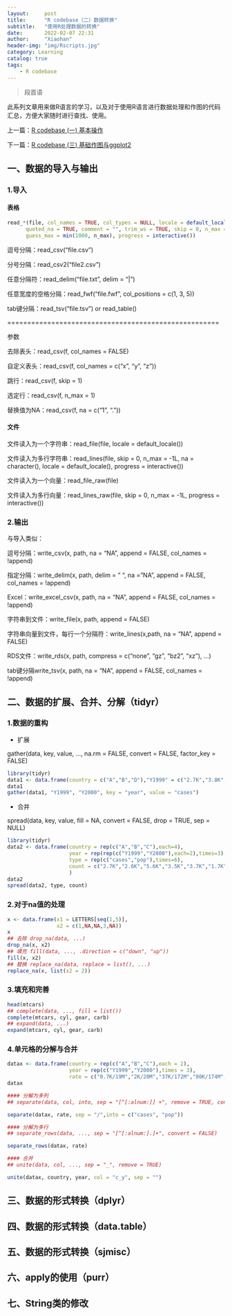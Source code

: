 ```yaml
---
layout:     post
title:      "R codebase（二）数据转换"
subtitle:   "使用R处理数据的转换"
date:       2022-02-07 22:31
author:     "Xiaohan"
header-img: "img/Rscripts.jpg"
category: Learning
catalog: true
tags:
    - R codebase
---
```


> 段首语

此系列文章用来做R语言的学习，以及对于使用R语言进行数据处理和作图的代码汇总，方便大家随时进行查找、使用。

上一篇：[R codebase (一) 基本操作](https://yangxiaohan0120.github.io/learning/2022/02/07/Learning-R-codebase-(一)-基本操作)

下一篇：[R codebase (三) 基础作图与ggplot2](https://yangxiaohan0120.github.io/learning/2022/02/07/Learning-R-codebase-(三)-基础作图与ggplot2)


## 一、数据的导入与输出

### 1.导入

#### 表格

```r
read_*(file, col_names = TRUE, col_types = NULL, locale = default_locale(), na = c("", "NA"),
      quoted_na = TRUE, comment = "", trim_ws = TRUE, skip = 0, n_max = Inf, 
      guess_max = min(1000, n_max), progress = interactive())
```

逗号分隔：read_csv("file.csv")

分号分隔：read_csv2("file2.csv")

任意分隔符：read_delim("file.txt", delim = "|")

任意宽度的空格分隔：read_fwf("file.fwf", col_positions = c(1, 3, 5))

tab键分隔：read_tsv("file.tsv") or read_table()

=====================================================

参数

去除表头：read_csv(f, col_names = FALSE)

自定义表头：read_csv(f, col_names = c("x", "y", "z"))

跳行：read_csv(f, skip = 1)

选定行：read_csv(f, n_max = 1)

替换值为NA：read_csv(f, na = c("1", "."))

#### 文件

文件读入为一个字符串：read_file(file, locale = default_locale())

文件读入为多行字符串：read_lines(file, skip = 0, n_max = -1L, na = character(), locale = default_locale(), progress = interactive())

文件读入为一个向量：read_file_raw(file)

文件读入为多行向量：read_lines_raw(file, skip = 0, n_max = -1L, progress = interactive())


### 2.输出

与导入类似：

逗号分隔：write_csv(x, path, na = "NA", append = FALSE, col_names = !append)

指定分隔：write_delim(x, path, delim = " ", na = "NA", append = FALSE, col_names = !append)

Excel：write_excel_csv(x, path, na = "NA", append = FALSE, col_names = !append)

字符串到文件：write_file(x, path, append = FALSE) 

字符串向量到文件，每行一个分隔符：write_lines(x,path, na = "NA", append = FALSE) 

RDS文件：write_rds(x, path, compress = c("none", "gz", "bz2", "xz"), ...)

tab键分隔write_tsv(x, path, na = "NA", append = FALSE, col_names = !append)

## 二、数据的扩展、合并、分解（tidyr）

### 1.数据的重构

* 扩展

gather(data, key, value, ..., na.rm = FALSE, convert = FALSE, factor_key = FALSE)

```r
library(tidyr)
data1 <- data.frame(country = c("A","B","D"),"Y1999" = c("2.7K","3.8K","1.4K"),"Y2000" = c("3.0K","4.5K","2.0K"))
data1
gather(data1, "Y1999", "Y2000", key = "year", value = "cases")
```

* 合并

spread(data, key, value, fill = NA, convert = FALSE, drop = TRUE, sep = NULL)

```r
library(tidyr)
data2 <- data.frame(country = rep(c("A","B","C"),each=4),
                    year = rep(rep(c("Y1999","Y2000"),each=2),times=3),
                    type = rep(c("cases","pop"),times=6),
                    count = c("2.7K","2.6K","5.6K","3.5K","3.7K","1.7K","3.9K","2.4K","2.9K","2.0K","2.1K","4.6K")
                    )
data2
spread(data2, type, count)
```

### 2.对于na值的处理

```r
x <- data.frame(x1 = LETTERS[seq(1,5)],
                x2 = c(1,NA,NA,3,NA))
x
## 去除 drop_na(data, ...)
drop_na(x, x2)
## 填充 fill(data, ..., .direction = c("down", "up"))
fill(x, x2)
## 替换 replace_na(data, replace = list(), ...)
replace_na(x, list(x2 = 2))
```

### 3.填充和完善

```r
head(mtcars)
## complete(data, ..., fill = list())
complete(mtcars, cyl, gear, carb)
## expand(data, ...)
expand(mtcars, cyl, gear, carb)
```

### 4.单元格的分解与合并

```r
datax <- data.frame(country = rep(c("A","B","C"),each = 2),
                    year = rep(c("Y1999","Y2000"),times = 3),
                    rate = c("0.7K/19M","2K/20M","37K/172M","80K/174M","212K/1T","213K/1T"))
datax

#### 分解为多列
## separate(data, col, into, sep = "[^[:alnum:]] +", remove = TRUE, convert = FALSE, extra = "warn", fill = "warn", ...)

separate(datax, rate, sep = "/",into = c("cases", "pop"))

#### 分解为多行
## separate_rows(data, ..., sep = "[^[:alnum:].]+", convert = FALSE)

separate_rows(datax, rate)

#### 合并
## unite(data, col, ..., sep = "_", remove = TRUE)

unite(datax, country, year, col = "c_y", sep = "")

```



## 三、数据的形式转换（dplyr）

## 四、数据的形式转换（data.table）

## 五、数据的形式转换（sjmisc）

## 六、apply的使用（purr）

## 七、String类的修改









